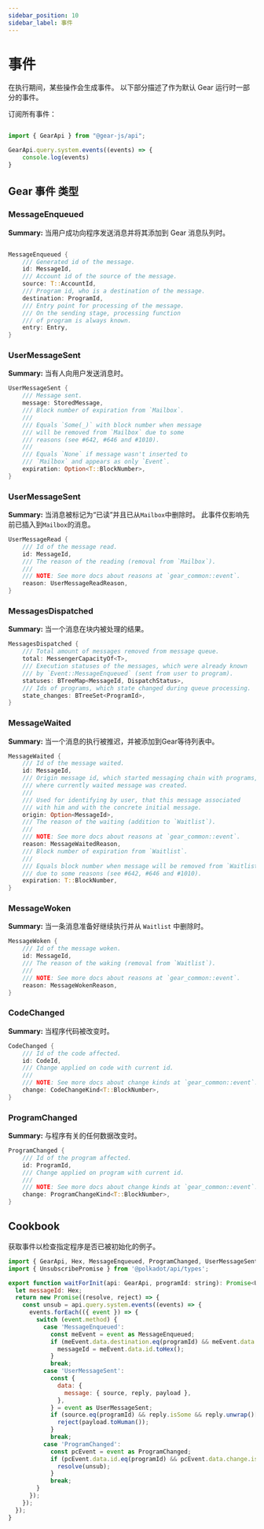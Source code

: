 ```yaml
---
sidebar_position: 10
sidebar_label: 事件
---
```


# 事件

在执行期间，某些操作会生成事件。 以下部分描述了作为默认 Gear 运行时一部分的事件。

订阅所有事件：

```javascript

import { GearApi } from "@gear-js/api";

GearApi.query.system.events((events) => {
    console.log(events)
}

```

## Gear 事件 类型

### MessageEnqueued

**Summary:** 当用户成功向程序发送消息并将其添加到 Gear 消息队列时。

```rust

MessageEnqueued {
    /// Generated id of the message.
    id: MessageId,
    /// Account id of the source of the message.
    source: T::AccountId,
    /// Program id, who is a destination of the message.
    destination: ProgramId,
    /// Entry point for processing of the message.
    /// On the sending stage, processing function
    /// of program is always known.
    entry: Entry,
}

```

### UserMessageSent

**Summary:** 当有人向用户发送消息时。

```rust
UserMessageSent {
    /// Message sent.
    message: StoredMessage,
    /// Block number of expiration from `Mailbox`.
    ///
    /// Equals `Some(_)` with block number when message
    /// will be removed from `Mailbox` due to some
    /// reasons (see #642, #646 and #1010).
    ///
    /// Equals `None` if message wasn't inserted to
    /// `Mailbox` and appears as only `Event`.
    expiration: Option<T::BlockNumber>,
}
```

### UserMessageSent

**Summary:** 当消息被标记为“已读”并且已从`Mailbox`中删除时。 此事件仅影响先前已插入到`Mailbox`的消息。

```rust
UserMessageRead {
    /// Id of the message read.
    id: MessageId,
    /// The reason of the reading (removal from `Mailbox`).
    ///
    /// NOTE: See more docs about reasons at `gear_common::event`.
    reason: UserMessageReadReason,
}
```

### MessagesDispatched

**Summary:** 当一个消息在块内被处理的结果。

```rust
MessagesDispatched {
    /// Total amount of messages removed from message queue.
    total: MessengerCapacityOf<T>,
    /// Execution statuses of the messages, which were already known
    /// by `Event::MessageEnqueued` (sent from user to program).
    statuses: BTreeMap<MessageId, DispatchStatus>,
    /// Ids of programs, which state changed during queue processing.
    state_changes: BTreeSet<ProgramId>,
}
```

### MessageWaited

**Summary:** 当一个消息的执行被推迟，并被添加到Gear等待列表中。

```rust
MessageWaited {
    /// Id of the message waited.
    id: MessageId,
    /// Origin message id, which started messaging chain with programs,
    /// where currently waited message was created.
    ///
    /// Used for identifying by user, that this message associated
    /// with him and with the concrete initial message.
    origin: Option<MessageId>,
    /// The reason of the waiting (addition to `Waitlist`).
    ///
    /// NOTE: See more docs about reasons at `gear_common::event`.
    reason: MessageWaitedReason,
    /// Block number of expiration from `Waitlist`.
    ///
    /// Equals block number when message will be removed from `Waitlist`
    /// due to some reasons (see #642, #646 and #1010).
    expiration: T::BlockNumber,
}
```

### MessageWoken

**Summary:** 当一条消息准备好继续执行并从 `Waitlist` 中删除时。

```rust
MessageWoken {
    /// Id of the message woken.
    id: MessageId,
    /// The reason of the waking (removal from `Waitlist`).
    ///
    /// NOTE: See more docs about reasons at `gear_common::event`.
    reason: MessageWokenReason,
}
```

### CodeChanged

**Summary:**  当程序代码被改变时。

```rust
CodeChanged {
    /// Id of the code affected.
    id: CodeId,
    /// Change applied on code with current id.
    ///
    /// NOTE: See more docs about change kinds at `gear_common::event`.
    change: CodeChangeKind<T::BlockNumber>,
}
```

### ProgramChanged

**Summary:** 与程序有关的任何数据改变时。

```rust
ProgramChanged {
    /// Id of the program affected.
    id: ProgramId,
    /// Change applied on program with current id.
    ///
    /// NOTE: See more docs about change kinds at `gear_common::event`.
    change: ProgramChangeKind<T::BlockNumber>,
}
```

## Cookbook

获取事件以检查指定程序是否已被初始化的例子。

```js
import { GearApi, Hex, MessageEnqueued, ProgramChanged, UserMessageSent } from '@gear-js/api';
import { UnsubscribePromise } from '@polkadot/api/types';

export function waitForInit(api: GearApi, programId: string): Promise<UnsubscribePromise> {
  let messageId: Hex;
  return new Promise((resolve, reject) => {
    const unsub = api.query.system.events((events) => {
      events.forEach(({ event }) => {
        switch (event.method) {
          case 'MessageEnqueued':
            const meEvent = event as MessageEnqueued;
            if (meEvent.data.destination.eq(programId) && meEvent.data.entry.isInit) {
              messageId = meEvent.data.id.toHex();
            }
            break;
          case 'UserMessageSent':
            const {
              data: {
                message: { source, reply, payload },
              },
            } = event as UserMessageSent;
            if (source.eq(programId) && reply.isSome && reply.unwrap()[0].eq(messageId) && reply.unwrap()[1].eq(1)) {
              reject(payload.toHuman());
            }
            break;
          case 'ProgramChanged':
            const pcEvent = event as ProgramChanged;
            if (pcEvent.data.id.eq(programId) && pcEvent.data.change.isActive) {
              resolve(unsub);
            }
            break;
        }
      });
    });
  });
}
```
